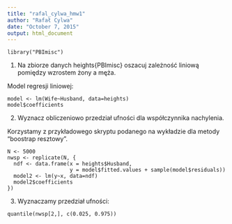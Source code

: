 ```yaml
---
title: "rafal_cylwa_hmw1"
author: "Rafał Cylwa"
date: "October 7, 2015"
output: html_document
---
```



```
library("PBImisc")
```

1. Na zbiorze danych heights{PBImisc} oszacuj zależność liniową pomiędzy wzrostem żony a męża.


Model regresji liniowej:
```
model <- lm(Wife~Husband, data=heights)
model$coefficients
```
2. Wyznacz obliczeniowo przedział ufności dla współczynnika nachylenia.

Korzystamy z przykładowego skryptu podanego na wykładzie dla metody "boostrap resztowy".

```
N <- 5000
nwsp <- replicate(N, {
  ndf <- data.frame(x = heights$Husband,
                    y = model$fitted.values + sample(model$residuals))
  model2 <- lm(y~x, data=ndf)
  model2$coefficients
})
```
3. Wyznaczamy przedział ufności:

```
quantile(nwsp[2,], c(0.025, 0.975))
```
